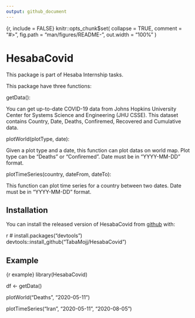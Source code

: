 ```yaml
---
output: github_document
---
```


<!-- README.md is generated from README.Rmd. Please edit that file -->

{r, include = FALSE}
knitr::opts_chunk$set(
  collapse = TRUE,
  comment = "#>",
  fig.path = "man/figures/README-",
  out.width = "100%"
)

# HesabaCovid

<!-- badges: start -->
<!-- badges: end -->

This package is part of Hesaba Internship tasks.

This package have three functions:

getData(): 

You can get up-to-date COVID-19 data from Johns Hopkins University Center for Systems Science and Engineering (JHU CSSE).
This dataset contains Country, Date, Deaths, Confiremed, Recovered and Cumulative data.

plotWorld(plotType, date):

Given a plot type and a date, this function can plot datas on world map.
Plot type can be "Deaths" or "Confiremed".
Date must be in "YYYY-MM-DD" format.

plotTimeSeries(country, dateFrom, dateTo):

This function can plot time series for a country between two dates.
Date must be in "YYYY-MM-DD" format.

## Installation

You can install the released version of HesabaCovid from [github](https://github.com/TabaMojj/HesabaCovid) with:

 r
# install.packages("devtools")
devtools::install_github("TabaMojj/HesabaCovid")

## Example

{r example}
library(HesabaCovid)

df <- getData()

plotWorld("Deaths", "2020-05-11")

plotTimeSeries("Iran", "2020-05-11", "2020-08-05")
